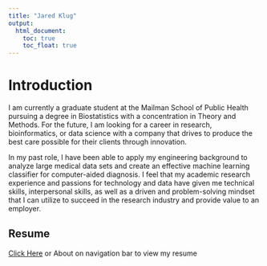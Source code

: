 ```yaml
--- 
title: "Jared Klug"
output: 
  html_document:
    toc: true
    toc_float: true
---
```


# Introduction

I am currently a graduate student at the Mailman School of Public Health pursuing a degree in Biostatistics with a concentration in Theory and Methods. For the future, I am looking for a career in research, bioinformatics, or data science with a company that drives to produce the best care possible for their clients through innovation.

In my past role, I have been able to apply my engineering background to analyze large medical data sets and create an effective machine learning classifier for computer-aided diagnosis. I feel that my academic research experience and passions for technology and data have given me technical skills, interpersonal skills, as well as a driven and problem-solving mindset that I can utilize to succeed in the research industry and provide value to an employer.

## Resume
[Click Here](about.html) or About on navigation bar to view my resume


